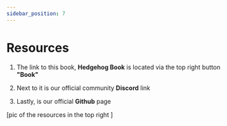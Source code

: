 ```yaml
---
sidebar_position: 7
---
```



# Resources

1. The link to this book, **Hedgehog Book** is located via the top right button **"Book"**

2. Next to it is our official community **Discord** link

3. Lastly, is our official **Github** page

[pic of the resources in the top right ] 